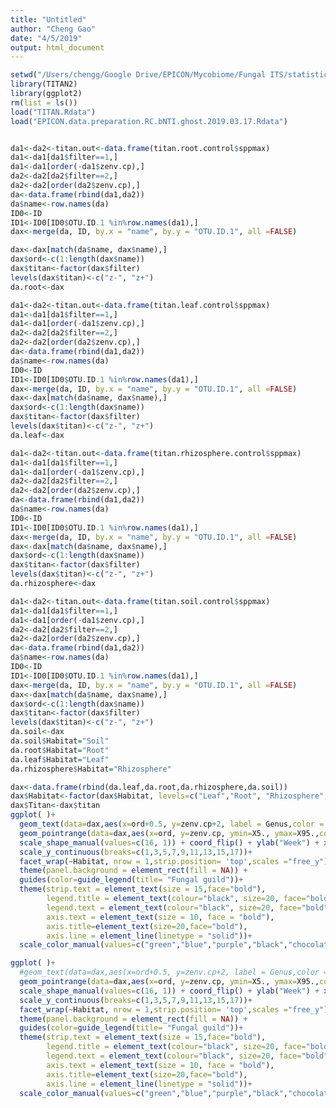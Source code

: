 ```yaml
---
title: "Untitled"
author: "Cheng Gao"
date: "4/5/2019"
output: html_document
---
```



```r
setwd("/Users/chengg/Google Drive/EPICON/Mycobiome/Fungal ITS/statistic/Total.fungi")
library(TITAN2)
library(ggplot2)
rm(list = ls())
load("TITAN.Rdata")
load("EPICON.data.preparation.RC.bNTI.ghost.2019.03.17.Rdata")


da1<-da2<-titan.out<-data.frame(titan.root.control$sppmax)
da1<-da1[da1$filter==1,]
da1<-da1[order(-da1$zenv.cp),]
da2<-da2[da2$filter==2,]
da2<-da2[order(da2$zenv.cp),]
da<-data.frame(rbind(da1,da2))
da$name<-row.names(da)
ID0<-ID
ID1<-ID0[ID0$OTU.ID.1 %in%row.names(da1),]
dax<-merge(da, ID, by.x = "name", by.y = "OTU.ID.1", all =FALSE)

dax<-dax[match(da$name, dax$name),]
dax$ord<-c(1:length(dax$name))
dax$titan<-factor(dax$filter)
levels(dax$titan)<-c("z-", "z+")
da.root<-dax

da1<-da2<-titan.out<-data.frame(titan.leaf.control$sppmax)
da1<-da1[da1$filter==1,]
da1<-da1[order(-da1$zenv.cp),]
da2<-da2[da2$filter==2,]
da2<-da2[order(da2$zenv.cp),]
da<-data.frame(rbind(da1,da2))
da$name<-row.names(da)
ID0<-ID
ID1<-ID0[ID0$OTU.ID.1 %in%row.names(da1),]
dax<-merge(da, ID, by.x = "name", by.y = "OTU.ID.1", all =FALSE)
dax<-dax[match(da$name, dax$name),]
dax$ord<-c(1:length(dax$name))
dax$titan<-factor(dax$filter)
levels(dax$titan)<-c("z-", "z+")
da.leaf<-dax

da1<-da2<-titan.out<-data.frame(titan.rhizosphere.control$sppmax)
da1<-da1[da1$filter==1,]
da1<-da1[order(-da1$zenv.cp),]
da2<-da2[da2$filter==2,]
da2<-da2[order(da2$zenv.cp),]
da<-data.frame(rbind(da1,da2))
da$name<-row.names(da)
ID0<-ID
ID1<-ID0[ID0$OTU.ID.1 %in%row.names(da1),]
dax<-merge(da, ID, by.x = "name", by.y = "OTU.ID.1", all =FALSE)
dax<-dax[match(da$name, dax$name),]
dax$ord<-c(1:length(dax$name))
dax$titan<-factor(dax$filter)
levels(dax$titan)<-c("z-", "z+")
da.rhizosphere<-dax

da1<-da2<-titan.out<-data.frame(titan.soil.control$sppmax)
da1<-da1[da1$filter==1,]
da1<-da1[order(-da1$zenv.cp),]
da2<-da2[da2$filter==2,]
da2<-da2[order(da2$zenv.cp),]
da<-data.frame(rbind(da1,da2))
da$name<-row.names(da)
ID0<-ID
ID1<-ID0[ID0$OTU.ID.1 %in%row.names(da1),]
dax<-merge(da, ID, by.x = "name", by.y = "OTU.ID.1", all =FALSE)
dax<-dax[match(da$name, dax$name),]
dax$ord<-c(1:length(dax$name))
dax$titan<-factor(dax$filter)
levels(dax$titan)<-c("z-", "z+")
da.soil<-dax
da.soil$Habitat="Soil"
da.root$Habitat="Root"
da.leaf$Habitat="Leaf"
da.rhizosphere$Habitat="Rhizosphere"

dax<-data.frame(rbind(da.leaf,da.root,da.rhizosphere,da.soil))
dax$Habitat<-factor(dax$Habitat, levels=c("Leaf","Root", "Rhizosphere", "Soil"))
dax$Titan<-dax$titan
ggplot( )+
  geom_text(data=dax,aes(x=ord+0.5, y=zenv.cp+2, label = Genus,color = Guild), size = 3)+
  geom_pointrange(data=dax,aes(x=ord, y=zenv.cp, ymin=X5., ymax=X95.,color = Guild, shape = Titan, linetype=Titan), size =0.8)+
  scale_shape_manual(values=c(16, 1)) + coord_flip() + ylab("Week") + xlab("OTUs") + 
  scale_y_continuous(breaks=c(1,3,5,7,9,11,13,15,17))+
  facet_wrap(~Habitat, nrow = 1,strip.position= 'top',scales ="free_y")+
  theme(panel.background = element_rect(fill = NA)) + 
  guides(color=guide_legend(title= "Fungal guild"))+
  theme(strip.text = element_text(size = 15,face="bold"),
        legend.title = element_text(colour="black", size=20, face="bold"),
        legend.text = element_text(colour="black", size=20, face="bold"),
        axis.text = element_text(size = 10, face = "bold"),
        axis.title=element_text(size=20,face="bold"),
        axis.line = element_line(linetype = "solid"))+
  scale_color_manual(values=c("green","blue","purple","black","chocolate", "red","grey"))
```


```r
ggplot( )+
  #geom_text(data=dax,aes(x=ord+0.5, y=zenv.cp+2, label = Genus,color = Guild), size = 3)+
  geom_pointrange(data=dax,aes(x=ord, y=zenv.cp, ymin=X5., ymax=X95.,color = Guild, shape = Titan, linetype=Titan), size =0.8)+
  scale_shape_manual(values=c(16, 1)) + coord_flip() + ylab("Week") + xlab("OTUs") + 
  scale_y_continuous(breaks=c(1,3,5,7,9,11,13,15,17))+
  facet_wrap(~Habitat, nrow = 1,strip.position= 'top',scales ="free_y")+
  theme(panel.background = element_rect(fill = NA)) + 
  guides(color=guide_legend(title= "Fungal guild"))+
  theme(strip.text = element_text(size = 15,face="bold"),
        legend.title = element_text(colour="black", size=20, face="bold"),
        legend.text = element_text(colour="black", size=20, face="bold"),
        axis.text = element_text(size = 10, face = "bold"),
        axis.title=element_text(size=20,face="bold"),
        axis.line = element_line(linetype = "solid"))+
  scale_color_manual(values=c("green","blue","purple","black","chocolate", "red","grey"))
```

